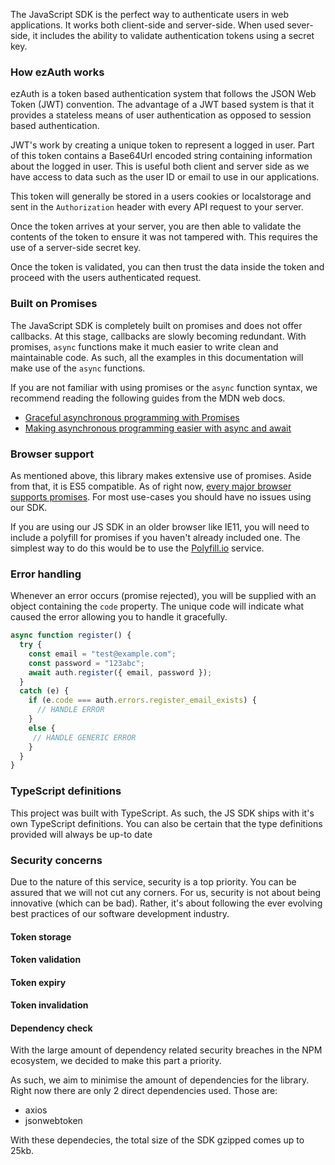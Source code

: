 

The JavaScript SDK is the perfect way to authenticate users in web applications. It works both client-side and server-side. When used sever-side, it includes the ability to validate authentication tokens using a secret key.

### How ezAuth works

ezAuth is a token based authentication system that follows the JSON Web Token (JWT) convention. The advantage of a JWT based system is that it provides a stateless means of user authentication as opposed to session based authentication.

JWT's work by creating a unique token to represent a logged in user. Part of this token contains a Base64Url encoded string containing information about the logged in user. This is useful both client and server side as we have access to data such as the user ID or email to use in our applications.

This token will generally be stored in a users cookies or localstorage and sent in the `Authorization` header with every API request to your server.

Once the token arrives at your server, you are then able to validate the contents of the token to ensure it was not tampered with. This requires the use of a server-side secret key.

Once the token is validated, you can then trust the data inside the token and proceed with the users authenticated request.

### Built on Promises

The JavaScript SDK is completely built on promises and does not offer callbacks. At this stage, callbacks are slowly becoming redundant. With promises, `async` functions make it much easier to write clean and maintainable code. As such, all the examples in this documentation will make use of the `async` functions.

If you are not familiar with using promises or the `async` function syntax, we recommend reading the following guides from the MDN web docs.

- [Graceful asynchronous programming with Promises
](https://developer.mozilla.org/en-US/docs/Learn/JavaScript/Asynchronous/Promises)
- [Making asynchronous programming easier with async and await](https://developer.mozilla.org/en-US/docs/Learn/JavaScript/Asynchronous/Async_await)

### Browser support

As mentioned above, this library makes extensive use of promises. Aside from that, it is ES5 compatible. As of right now, [every major browser supports promises](https://caniuse.com/#feat=promises). For most use-cases you should have no issues using our SDK.

If you are using our JS SDK in an older browser like IE11, you will need to include a polyfill for promises if you haven't already included one. The simplest way to do this would be to use the [Polyfill.io](https://polyfill.io/v3/) service.

### Error handling

Whenever an error occurs (promise rejected), you will be supplied with an object containing the `code` property. The unique code will indicate what caused the error allowing you to handle it gracefully.

```js
async function register() {
  try {
    const email = "test@example.com";
    const password = "123abc";
    await auth.register({ email, password });
  } 
  catch (e) {
    if (e.code === auth.errors.register_email_exists) {
      // HANDLE ERROR
    }
    else {
     // HANDLE GENERIC ERROR
    }
  }
}
```

### TypeScript definitions

This project was built with TypeScript. As such, the JS SDK ships with it's own TypeScript definitions. You can also be certain that the type definitions provided will always be up-to date

### Security concerns

Due to the nature of this service, security is a top priority. You can be assured that we will not cut any corners. For us, security is not about being innovative (which can be bad). Rather, it's about following the ever evolving best practices of our software development industry.

#### Token storage

#### Token validation

#### Token expiry

#### Token invalidation

#### Dependency check

With the large amount of dependency related security breaches in the NPM ecosystem, we decided to make this part a priority.

As such, we aim to minimise the amount of dependencies for the library. Right now there are only 2 direct dependencies used. Those are:

- axios
- jsonwebtoken 


With these dependecies, the total size of the SDK gzipped comes up to 25kb.
